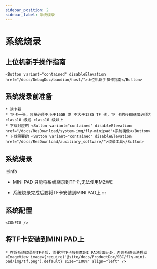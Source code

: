 ```yaml
---
sidebar_position: 2
sidebar_label: 系统烧录
---
```



# 系统烧录

## 上位机新手操作指南

    <Button variant="contained" disableElevation href="/docs/DebugDoc/baodian/host/">上位机新手操作指南</Button>

## 系统烧录前准备

    * 读卡器
    * TF卡一张，容量必须不小于16GB 或 不大于128G TF 卡，TF 卡的传输速度必须为 class10 级或 class10 级以上
    * 下载对应的 <Button variant="contained" disableElevation href="/docs/ResDownload/system-img/fly-minipad">系统镜像</Button>
    * 下载需要的 <Button variant="contained" disableElevation href="/docs/ResDownload/auxiliary_software/">烧录工具</Button>

## 系统烧录

:::info
* MINI PAD 只能将系统烧录到TF卡,无法使用M2WE
* 系统烧录完成后要将TF卡安装到MINI PAD上
:::

    <TF />

            

## 系统配置

    <CONFIG />




## 将TF卡安装到MINI PAD上

    * 在将系统烧录到TF卡后，需要将TF卡接到MINI PAD后面此处，否则系统无法启动
    <ImageView image={require('@site/docs/ProductDoc/SBC/fly-mini-pad/img/tf.png').default} size="100%" align="left" />  
